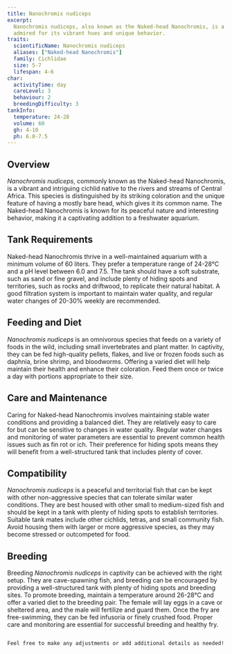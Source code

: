 ```yaml
---
title: Nanochromis nudiceps
excerpt:
  Nanochromis nudiceps, also known as the Naked-head Nanochromis, is a small and colorful cichlid from Central Africa,
  admired for its vibrant hues and unique behavior.
traits:
  scientificName: Nanochromis nudiceps
  aliases: ["Naked-head Nanochromis"]
  family: Cichlidae
  size: 5-7
  lifespan: 4-6
char:
  activityTime: day
  careLevel: 3
  behaviour: 2
  breedingDifficulty: 3
tankInfo:
  temperature: 24-28
  volume: 60
  gh: 4-10
  ph: 6.0-7.5
---
```


## Overview

_Nanochromis nudiceps_, commonly known as the Naked-head Nanochromis, is a vibrant and intriguing cichlid native to the
rivers and streams of Central Africa. This species is distinguished by its striking coloration and the unique feature of
having a mostly bare head, which gives it its common name. The Naked-head Nanochromis is known for its peaceful nature
and interesting behavior, making it a captivating addition to a freshwater aquarium.

## Tank Requirements

Naked-head Nanochromis thrive in a well-maintained aquarium with a minimum volume of 60 liters. They prefer a
temperature range of 24-28°C and a pH level between 6.0 and 7.5. The tank should have a soft substrate, such as sand or
fine gravel, and include plenty of hiding spots and territories, such as rocks and driftwood, to replicate their natural
habitat. A good filtration system is important to maintain water quality, and regular water changes of 20-30% weekly are
recommended.

## Feeding and Diet

_Nanochromis nudiceps_ is an omnivorous species that feeds on a variety of foods in the wild, including small
invertebrates and plant matter. In captivity, they can be fed high-quality pellets, flakes, and live or frozen foods
such as daphnia, brine shrimp, and bloodworms. Offering a varied diet will help maintain their health and enhance their
coloration. Feed them once or twice a day with portions appropriate to their size.

## Care and Maintenance

Caring for Naked-head Nanochromis involves maintaining stable water conditions and providing a balanced diet. They are
relatively easy to care for but can be sensitive to changes in water quality. Regular water changes and monitoring of
water parameters are essential to prevent common health issues such as fin rot or ich. Their preference for hiding spots
means they will benefit from a well-structured tank that includes plenty of cover.

## Compatibility

_Nanochromis nudiceps_ is a peaceful and territorial fish that can be kept with other non-aggressive species that can
tolerate similar water conditions. They are best housed with other small to medium-sized fish and should be kept in a
tank with plenty of hiding spots to establish territories. Suitable tank mates include other cichlids, tetras, and small
community fish. Avoid housing them with larger or more aggressive species, as they may become stressed or outcompeted
for food.

## Breeding

Breeding _Nanochromis nudiceps_ in captivity can be achieved with the right setup. They are cave-spawning fish, and
breeding can be encouraged by providing a well-structured tank with plenty of hiding spots and breeding sites. To
promote breeding, maintain a temperature around 26-28°C and offer a varied diet to the breeding pair. The female will
lay eggs in a cave or sheltered area, and the male will fertilize and guard them. Once the fry are free-swimming, they
can be fed infusoria or finely crushed food. Proper care and monitoring are essential for successful breeding and
healthy fry.

```

Feel free to make any adjustments or add additional details as needed!
```
